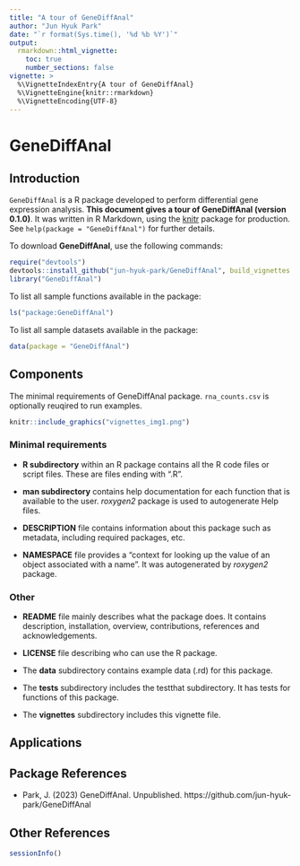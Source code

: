 ```yaml
---
title: "A tour of GeneDiffAnal"
author: "Jun Hyuk Park"
date: "`r format(Sys.time(), '%d %b %Y')`"
output: 
  rmarkdown::html_vignette:
    toc: true
    number_sections: false
vignette: >
  %\VignetteIndexEntry{A tour of GeneDiffAnal}
  %\VignetteEngine{knitr::rmarkdown}
  %\VignetteEncoding{UTF-8}
---
```


# GeneDiffAnal
       
## Introduction

`GeneDiffAnal` is a R package developed to perform differential gene expression
analysis. **This document gives a tour of GeneDiffAnal (version 0.1.0)**.
It was written in R Markdown, using the
[knitr](https://cran.r-project.org/package=knitr) package for production.
See `help(package = "GeneDiffAnal")` for further details. 

To download **GeneDiffAnal**, use the following commands:

``` r
require("devtools")
devtools::install_github("jun-hyuk-park/GeneDiffAnal", build_vignettes = TRUE)
library("GeneDiffAnal")
```

To list all sample functions available in the package:

``` r
ls("package:GeneDiffAnal")
```

To list all sample datasets available in the package:

``` r
data(package = "GeneDiffAnal")
```


## Components

The minimal requirements of GeneDiffAnal package. `rna_counts.csv` is 
optionally reuqired to run examples.

```r
knitr::include_graphics("vignettes_img1.png")
```

### Minimal requirements

* **R subdirectory** within an R package contains all the R code files
or script files. These are files ending with ".R". 

* **man subdirectory** contains help documentation for each function that
is available to the user. *roxygen2* package is used to autogenerate Help files.

* **DESCRIPTION** file contains information about this package such as
metadata, including required packages, etc.

* **NAMESPACE** file provides a "context for looking up the value of an object
associated with a name". It was autogenerated by *roxygen2* package.

### Other

* **README** file mainly describes what the package does. It contains
description, installation, overview, contributions, references and
acknowledgements.

* **LICENSE** file describing who can use the R package. 

* The **data** subdirectory contains example data (.rd) for this package.

* The **tests** subdirectory includes the testthat subdirectory. It has tests
for functions of this package.

* The **vignettes** subdirectory includes this vignette file.




## Applications


## Package References

- Park, J. (2023) GeneDiffAnal. Unpublished.
https://github.com/jun-hyuk-park/GeneDiffAnal

## Other References


```r
sessionInfo()
```

